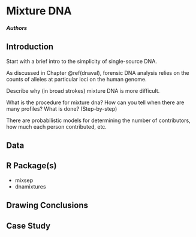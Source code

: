 # Mixture DNA {#mixdna}

#### *Authors* {-}

## Introduction

Start with a brief intro to the simplicity of single-source DNA. 

As discussed in Chapter \@ref(dnaval), forensic DNA analysis relies on the counts of alleles at particular loci on the human genome. 

Describe why (in broad strokes) mixture DNA is more difficult. 

What is the procedure for mixture dna? How can you tell when there are many profiles? What is done? (Step-by-step) 

There are probabilistic models for determining the number of contributors, how much each person contributed, etc. 

## Data



## R Package(s)

- mixsep 
- dnamixtures 

## Drawing Conclusions

## Case Study
